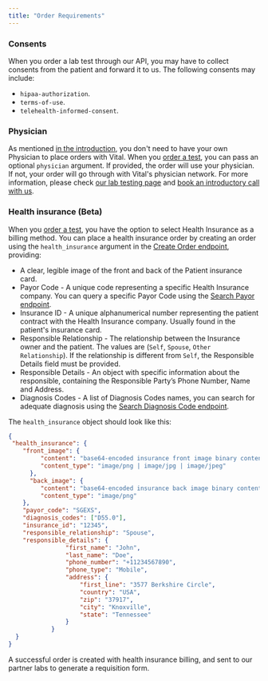 ```yaml
---
title: "Order Requirements"
---
```


### Consents

When you order a lab test through our API, you may have to collect consents from the patient and forward it to us. The following consents may include:
* `hipaa-authorization`.
* `terms-of-use`.
* `telehealth-informed-consent`.

### Physician

As mentioned [in the introduction](/lab/overview/introduction#features), you don't need to have your own Physician to place orders with Vital. When you [order a test](/lab/overview/quickstart#3-placing-an-order), you can pass an optional `physician` argument.
If provided, the order will use your physician. If not, your order will go through with Vital's physician network. For more information, please check [our lab testing page](https://tryvital.io/labs) and [book an introductory call with us](https://cal.com/team/vital/discovery-call).

### Health insurance (Beta)

When you [order a test](/lab/overview/quickstart#3-placing-an-order), you have the option to select Health Insurance as a billing method.
You can place a health insurance order by creating an order using the `health_insurance` argument in the [Create Order endpoint](/api-reference/lab-testing/create-order), providing:

- A clear, legible image of the front and back of the Patient insurance card.
- Payor Code - A unique code representing a specific Health Insurance company. You can query a specific Payor Code using the [Search Payor endpoint](/api-reference/lab-testing-insurance/search-payor).
- Insurance ID - A unique alphanumerical number representing the patient contract with the Health Insurance company. Usually found in the patient's insurance card.
- Responsible Relationship - The relationship between the Insurance owner and the patient. The values are (`Self`, `Spouse`, `Other Relationship`). If the relationship is different from `Self`, the Responsible Details field must be provided.
- Responsible Details - An object with specific information about the responsible, containing the Responsible Party’s Phone Number, Name and Address.
- Diagnosis Codes - A list of Diagnosis Codes names, you can search for adequate diagnosis using the [Search Diagnosis Code endpoint](/api-reference/lab-testing-insurance/search-diagnosis).

The `health_insurance` object should look like this:

```json Health Insurance
{
 "health_insurance": {
    "front_image": {
         "content": "base64-encoded insurance front image binary content",
         "content_type": "image/png | image/jpg | image/jpeg"
      },
      "back_image": {
         "content": "base64-encoded insurance back image binary content",
         "content_type": "image/png"
    },
    "payor_code": "SGEXS",
    "diagnosis_codes": ["D55.0"],
    "insurance_id": "12345",
    "responsible_relationship": "Spouse",
    "responsible_details": {
                "first_name": "John",
                "last_name": "Doe",
                "phone_number": "+11234567890",
                "phone_type": "Mobile",
                "address": {
                    "first_line": "3577 Berkshire Circle",
                    "country": "USA",
                    "zip": "37917",
                    "city": "Knoxville",
                    "state": "Tennessee"
                }
            }
  }
}
```

A successful order is created with health insurance billing, and sent to our partner labs to generate a requisition form.